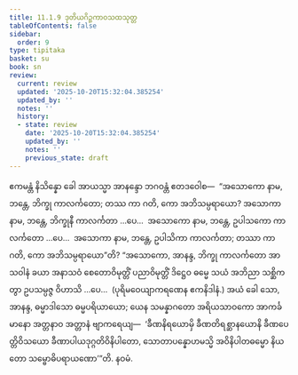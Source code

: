 ```yaml
---
title: 11.1.9 ဒုတိယဂိဉ္ဇကာဝသထသုတ္တ
tableOfContents: false
sidebar:
  order: 9
type: tipitaka
basket: su
book: sn
review:
  current: review
  updated: '2025-10-20T15:32:04.385254'
  updated_by: ''
  notes: ''
  history:
  - state: review
    date: '2025-10-20T15:32:04.385254'
    updated_by: ''
    notes: ''
    previous_state: draft
---
```



<DynamicBreadcrumb />


<ReviewStatus review={frontmatter.review} showDetails={true} />

<HypothesisAnnotation frontmatter={frontmatter} />

<Division number="1005" book="sn" e="ch" v="18" p="431">

<Paragraph number="1852" book="sn">
ဧကမန္တံ နိသိန္နော ခေါ အာယသ္မာ အာနန္ဒော ဘဂဝန္တံ ဧတဒဝေါစ—  “အသောကော နာမ, ဘန္တေ, ဘိက္ခု ကာလင်္ကတော; တဿ ကာ ဂတိ, ကော အဘိသမ္ပရာယော? အသောကာ နာမ, ဘန္တေ, ဘိက္ခုနီ ကာလင်္ကတာ …ပေ…  အသောကော နာမ, ဘန္တေ, ဥပါသကော ကာလင်္ကတော …ပေ…  အသောကာ နာမ, ဘန္တေ, ဥပါသိကာ ကာလင်္ကတာ; တဿာ ကာ ဂတိ, ကော အဘိသမ္ပရာယော”တိ?
</Paragraph>

<Paragraph number="1853" book="sn">
“အသောကော, အာနန္ဒ, ဘိက္ခု ကာလင်္ကတော အာသဝါနံ ခယာ အနာသဝံ စေတောဝိမုတ္တိံ ပညာဝိမုတ္တိံ ဒိဋ္ဌေဝ ဓမ္မေ သယံ အဘိညာ သစ္ဆိကတွာ ဥပသမ္ပဇ္ဇ ဝိဟာသိ …ပေ…  (ပုရိမဝေယျာကရဏေန ဧကနိဒါနံ.)
</Paragraph>

<Paragraph number="1854" book="sn">
အယံ ခေါ သော, အာနန္ဒ, ဓမ္မာဒါသော ဓမ္မပရိယာယော; ယေန သမန္နာဂတော အရိယသာဝကော အာကင်္ခမာနော အတ္တနာဝ အတ္တာနံ ဗျာကရေယျ—  ‘ခီဏနိရယောမှိ ခီဏတိရစ္ဆာနယောနိ ခီဏပေတ္တိဝိသယော ခီဏာပါယဒုဂ္ဂတိဝိနိပါတော, သောတာပန္နောဟမသ္မိ အဝိနိပါတဓမ္မော နိယတော သမ္ဗောဓိပရာယဏော’”တိ.

</Paragraph>
</Division>

<Paragraph number="1855" type="center" book="sn">
နဝမံ.
</Paragraph>